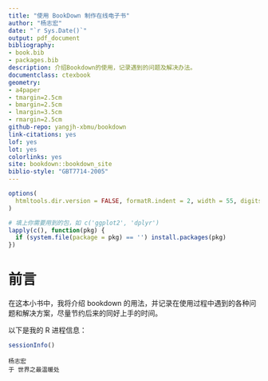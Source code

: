 ```yaml
--- 
title: "使用 BookDown 制作在线电子书"
author: "杨志宏"
date: "`r Sys.Date()`"
output: pdf_document
bibliography:
- book.bib
- packages.bib
description: 介绍Bookdown的使用，记录遇到的问题及解决办法。
documentclass: ctexbook
geometry:
- a4paper
- tmargin=2.5cm
- bmargin=2.5cm
- lmargin=3.5cm
- rmargin=2.5cm
github-repo: yangjh-xbmu/bookdown
link-citations: yes
lof: yes
lot: yes
colorlinks: yes
site: bookdown::bookdown_site
biblio-style: "GBT7714-2005"
---
```


```r
options(
  htmltools.dir.version = FALSE, formatR.indent = 2, width = 55, digits = 4
)

# 填上你需要用到的包，如 c('ggplot2', 'dplyr')
lapply(c(), function(pkg) {
  if (system.file(package = pkg) == '') install.packages(pkg)
})
```

# 前言 {-}

在这本小书中，我将介绍 bookdown 的用法，并记录在使用过程中遇到的各种问题和解决方案，尽量节约后来的同好上手的时间。

以下是我的 R 进程信息：

```r
sessionInfo()
```


```block2
杨志宏  
于 世界之最温暖处
```

